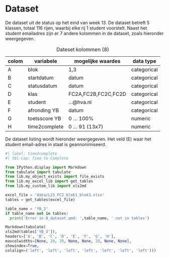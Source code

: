 # Dataset

<!-- datamodel toevoegen? -->

<!--Tabel met in te leveren deelproducten per sprint en ook uren per fase.

De totale studiebelasting van deze Yellow Belt e-learing is circa 16 uren. Inclusief proefexamen en examen is de studiebelasting circa 20 uren (bron: skoledo). In de tabel hieronder staat de inhoud van de zes modules en de studiebelasting per module.
-->

De dataset uit de status op het eind van week 13. De dataset betreft 5 klassen, totaal 116 rijen, waarbij elke rij 1 student voorstelt. Naast het student emailadres zijn er 7 andere kolommen in de dataset, zoals hieronder weergegeven.

| colom|variabele    | mogelijke waardes      |data type  |
|------|-------------|------------------------|-----------|
|  A   |blok         |1,3                     |categorical|
|  B   |startdatum   |datum                   |categorical|
|  C   |statusdatum  |datum                   |categorical|
|  D   |klas         |FC2A,FC2B,FC2C,FC2D     |categorical|
|  E   |student      |...@hva.nl              |categorical|
|  F   |afronding YB | datum                  |categorical|
|  G   |toetsscore YB| 0 ... 100%             |numeric    |
|  H   |time2complete| 0 ... 91 (13x7)        |numeric    |

: Dateset kolommen (8)

De dataset listing wordt hieronder weergegeven. Het veld (E) waar het student email-adres in staat is geannonimiseerd.

\fontsize{6}{7}\selectfont

```python
#| label: time2complete
#| tbl-cap: Time to Complete

from IPython.display import Markdown
from tabulate import tabulate
from lib.my_object_exists import file_exists
from lib.my_excel_lib import get_tables
from lib.my_custom_lib import xls2md

excel_file = 'data/L23_FC2_blok1_blok3.xlsx'
tables = get_tables(excel_file)

table_name = 'YB_3'
if table_name not in tables:
  print('Error in 8_dataset.qmd: ',table_name, ' not in tables')

Markdown(tabulate(
xls2md(tables['YB_3']),
headers=['A', 'B', 'C', 'D', 'E', 'F', 'G', 'H'],
maxcolwidths=[None, 20, 20, None, None, 20, None, None],
showindex=True,
colalign=('left', 'left', 'left', 'left', 'left', 'left', 'left')))
```